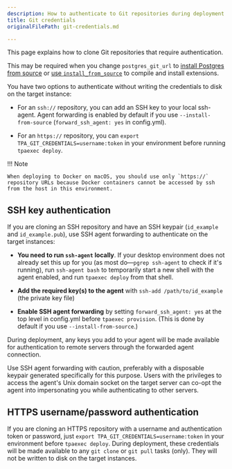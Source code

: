 ```yaml
---
description: How to authenticate to Git repositories during deployment.
title: Git credentials
originalFilePath: git-credentials.md

---
```


This page explains how to clone Git repositories that require
authentication.

This may be required when you change `postgres_git_url`
to [install Postgres from source](postgres_installation_method_src/) or
[use `install_from_source`](install_from_source/) to compile and
install extensions.

You have two options to authenticate without writing the credentials to
disk on the target instance:

-   For an `ssh://` repository, you can add an SSH key to your local
    ssh-agent. Agent forwarding is enabled by default if you use
    `--install-from-source` (`forward_ssh_agent: yes` in config.yml).

-   For an `https://` repository, you can
    `export TPA_GIT_CREDENTIALS=username:token` in your environment
    before running `tpaexec deploy`.

!!! Note

    When deploying to Docker on macOS, you should use only `https://`
    repository URLs because Docker containers cannot be accessed by ssh
    from the host in this environment.

## SSH key authentication

If you are cloning an SSH repository and have an SSH keypair
(`id_example` and `id_example.pub`), use SSH agent forwarding to
authenticate on the target instances:

-   **You need to run `ssh-agent` locally**. If your desktop environment
    does not already set this up for you (as most do—`pgrep ssh-agent`
    to check if it's running), run `ssh-agent bash` to temporarily start
    a new shell with the agent enabled, and run `tpaexec deploy` from
    that shell.

-   **Add the required key(s) to the agent** with
    `ssh-add /path/to/id_example` (the private key file)

-   **Enable SSH agent forwarding** by setting `forward_ssh_agent: yes`
    at the top level in config.yml before `tpaexec provision`. (This is
    done by default if you use `--install-from-source`.)

During deployment, any keys you add to your agent will be made available
for authentication to remote servers through the forwarded agent
connection.

Use SSH agent forwarding with caution, preferably with a disposable
keypair generated specifically for this purpose. Users with the
privileges to access the agent's Unix domain socket on the target server
can co-opt the agent into impersonating you while authenticating to
other servers.

## HTTPS username/password authentication

If you are cloning an HTTPS repository with a username and
authentication token or password, just
`export TPA_GIT_CREDENTIALS=username:token` in your environment before
`tpaexec deploy`. During deployment, these credentials will be made
available to any `git clone` or `git pull` tasks (only). They will
not be written to disk on the target instances.
